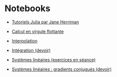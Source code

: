 # Notebooks

- [Tutoriels Julia par Jane Herriman](https://github.com/xorJane/Introduction_to_Julia_tutorials)

- [Calcul en virgule flottante](notebooks/1_virgule_flottante.ipynb)

- [Interpolation](notebooks/2_interpolation.ipynb)

- [Intégration (devoir)](notebooks/3_integration.ipynb)

- [Systèmes linéaires (exercices en séance)](notebooks/4_systemes_lineaires.ipynb)

- [Systèmes linéaires : gradients conjugués (devoir)](notebooks/4_systemes_lineaires_gradients_conjugues.ipynb)
